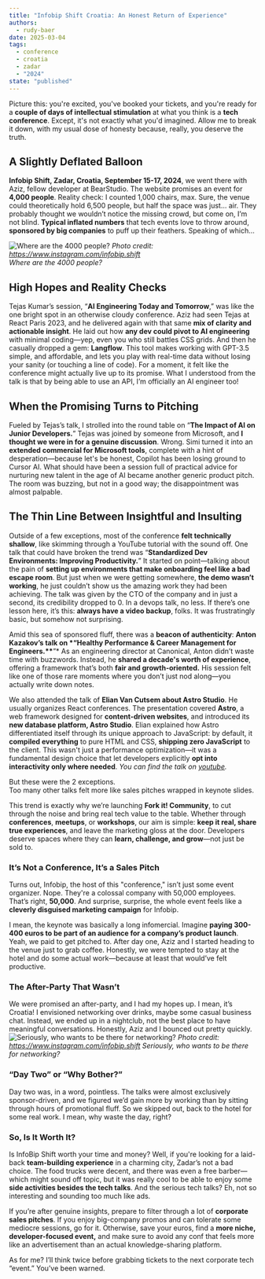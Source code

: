```yaml
---
title: "Infobip Shift Croatia: An Honest Return of Experience"
authors:
  - rudy-baer
date: 2025-03-04
tags:
  - conference
  - croatia
  - zadar
  - "2024"
state: "published"
---
```


Picture this: you're excited, you've booked your tickets, and you're ready for a
**couple of days of intellectual stimulation** at what you think is a **tech
conference**. Except, it's not exactly what you'd imagined. Allow me to break
it down, with my usual dose of honesty because, really, you deserve the truth.

## A Slightly Deflated Balloon

**Infobip Shift, Zadar, Croatia, September 15-17, 2024**, we went there with Aziz,
fellow developer at BearStudio. The website promises an event for **4,000 people**.
Reality check: I counted 1,000 chairs, max. Sure, the venue could theoretically
hold 6,500 people, but half the space was just... air. They probably thought we
wouldn’t notice the missing crowd, but come on, I’m not blind. **Typical inflated
numbers** that tech events love to throw around, **sponsored by big companies** to
puff up their feathers. Speaking of which…

![Where are the 4000 people?](./image1.jpg)
_Photo credit: https://www.instagram.com/infobip.shift_  
_Where are the 4000 people?_

## High Hopes and Reality Checks

Tejas Kumar’s session, “**AI Engineering Today and Tomorrow**,” was like the one
bright spot in an otherwise cloudy conference. Aziz had seen Tejas at React
Paris 2023, and he delivered again with that same **mix of clarity and actionable
insight**. He laid out how **any dev could pivot to AI engineering** with minimal
coding—yep, even you who still battles CSS grids. And then he casually dropped
a gem: **Langflow**. This tool makes working with GPT-3.5 simple, and affordable,
and lets you play with real-time data without losing your sanity (or touching a
line of code). For a moment, it felt like the conference might actually live up
to its promise. What I understood from the talk is that by being able to use an
API, I’m officially an AI engineer too!

## When the Promising Turns to Pitching

Fueled by Tejas’s talk, I strolled into the round table on “**The Impact of AI on
Junior Developers.**” Tejas was joined by someone from Microsoft, and **I thought we
were in for a genuine discussion**. Wrong. Simi turned it into an **extended
commercial for Microsoft tools**, complete with a hint of desperation—because
let's be honest, Copilot has been losing ground to Cursor AI. What should have
been a session full of practical advice for nurturing new talent in the age of
AI became another generic product pitch. The room was buzzing, but not in a good
way; the disappointment was almost palpable.

## The Thin Line Between Insightful and Insulting

Outside of a few exceptions, most of the conference **felt technically shallow**,
like skimming through a YouTube tutorial with the sound off. One talk that could
have broken the trend was “**Standardized Dev Environments: Improving
Productivity.**” It started on point—talking about the pain of **setting up
environments that make onboarding feel like a bad escape room**. But just when we
were getting somewhere, **the demo wasn’t working**, he just couldn’t show us the
amazing work they had been achieving. The talk was given by the CTO of the
company and in just a second, its credibility dropped to 0. In a devops talk, no
less. If there’s one lesson here, it’s this: **always have a video backup**, folks.
It was frustratingly basic, but somehow not surprising.

Amid this sea of sponsored fluff, there was a **beacon of authenticity**: 
**Anton Kazakov’s talk on \*“Healthy Performance & Career Management for
Engineers.\*\***”\* As an engineering director at Canonical, Anton didn’t waste
time with buzzwords. Instead, he **shared a decade's worth of experience**,
offering a framework that’s both **fair and growth-oriented.** His session felt
like one of those rare moments where you don’t just nod along—you actually write
down notes.

We also attended the talk of **Elian Van Cutsem about Astro Studio**. He usually
organizes React conferences. The presentation covered **Astro**, a web framework
designed for **content-driven websites**, and introduced its **new database
platform, Astro Studio**. Elian explained how Astro differentiated itself
through its unique approach to JavaScript: by default, it **compiled everything**
to pure HTML and CSS, **shipping zero JavaScript** to the client. This wasn't
just a performance optimization—it was a fundamental design choice that let
developers explicitly **opt into interactivity only where needed**.
_You can find the talk on [youtube](https://www.youtube.com/watch?v=SszN-3s8RvI)._

But these were the 2 exceptions.  
Too many other talks felt more like sales pitches wrapped in keynote slides.

This trend is exactly why we’re launching **Fork it\! Community**, to cut
through the noise and bring real tech value to the table. Whether through
**conferences**, **meetups**, or **workshops**, our aim is simple: **keep it
real, share true experiences**, and leave the marketing gloss at the door.
Developers deserve spaces where they can **learn, challenge, and grow**—not
just be sold to.

### It’s Not a Conference, It’s a Sales Pitch

Turns out, Infobip, the host of this "conference," isn’t just some event
organizer. Nope. They're a colossal company with 50,000 employees. That’s right,
**50,000**. And surprise, surprise, the whole event feels like a **cleverly
disguised marketing campaign** for Infobip.

I mean, the keynote was basically a long infomercial. Imagine **paying 300-400
euros to be part of an audience for a company’s product launch**. Yeah, we paid
to get pitched to. After day one, Aziz and I started heading to the venue just
to grab coffee. Honestly, we were tempted to stay at the hotel and do some
actual work—because at least that would’ve felt productive.

### The After-Party That Wasn’t

We were promised an after-party, and I had my hopes up. I mean, it’s Croatia\!
I envisioned networking over drinks, maybe some casual business chat. Instead,
we ended up in a nightclub, not the best place to have meaningful conversations.
Honestly, Aziz and I bounced out pretty quickly.
![Seriously, who wants to be there for networking?](./image2.jpg)
_Photo credit: https://www.instagram.com/infobip.shift_
_Seriously, who wants to be there for networking?_

### “Day Two” or “Why Bother?”

Day two was, in a word, pointless. The talks were almost exclusively
sponsor-driven, and we figured we’d gain more by working than by sitting through
hours of promotional fluff. So we skipped out, back to the hotel for some real
work. I mean, why waste the day, right?

### So, Is It Worth It?

Is InfoBip Shift worth your time and money? Well, if you're looking for a
laid-back **team-building experience** in a charming city, Zadar’s not a bad
choice. The food trucks were decent, and there was even a free barber—which
might sound off topic, but it was really cool to be able to enjoy some **side
activities besides the tech talks**. And the serious tech talks? Eh, not so
interesting and sounding too much like ads.

If you’re after genuine insights, prepare to filter through a lot of **corporate
sales pitches**. If you enjoy big-company promos and can tolerate some mediocre
sessions, go for it. Otherwise, save your euros, find a **more niche,
developer-focused event,** and make sure to avoid any conf that feels more like
an advertisement than an actual knowledge-sharing platform.

As for me? I’ll think twice before grabbing tickets to the next corporate tech
“event.” You’ve been warned.
